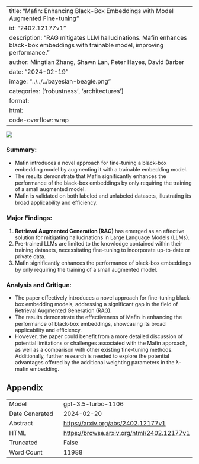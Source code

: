 
---
title: "Mafin: Enhancing Black-Box Embeddings with Model Augmented Fine-tuning"
id: "2402.12177v1"
description: "RAG mitigates LLM hallucinations. Mafin enhances black-box embeddings with trainable model, improving performance."
author: Mingtian Zhang, Shawn Lan, Peter Hayes, David Barber
date: "2024-02-19"
image: "../../../bayesian-beagle.png"
categories: ['robustness', 'architectures']
format:
  html:
    code-overflow: wrap
---

![](../../../bayesian-beagle.png)

### **Summary:**
- Maﬁn introduces a novel approach for fine-tuning a black-box embedding model by augmenting it with a trainable embedding model.
- The results demonstrate that Maﬁn significantly enhances the performance of the black-box embeddings by only requiring the training of a small augmented model.
- Maﬁn is validated on both labeled and unlabeled datasets, illustrating its broad applicability and efficiency.

### Major Findings:
1. **Retrieval Augmented Generation (RAG)** has emerged as an effective solution for mitigating hallucinations in Large Language Models (LLMs).
2. Pre-trained LLMs are limited to the knowledge contained within their training datasets, necessitating fine-tuning to incorporate up-to-date or private data.
3. Maﬁn significantly enhances the performance of black-box embeddings by only requiring the training of a small augmented model.

### Analysis and Critique:
- The paper effectively introduces a novel approach for fine-tuning black-box embedding models, addressing a significant gap in the field of Retrieval Augmented Generation (RAG).
- The results demonstrate the effectiveness of Maﬁn in enhancing the performance of black-box embeddings, showcasing its broad applicability and efficiency.
- However, the paper could benefit from a more detailed discussion of potential limitations or challenges associated with the Maﬁn approach, as well as a comparison with other existing fine-tuning methods. Additionally, further research is needed to explore the potential advantages offered by the additional weighting parameters in the λ-maﬁn embedding.

## Appendix

|          |          |
|----------|----------|
| Model     | gpt-3.5-turbo-1106       |
| Date Generated     | 2024-02-20       |
| Abstract | [https://arxiv.org/abs/2402.12177v1](https://arxiv.org/abs/2402.12177v1)        |
| HTML     | [https://browse.arxiv.org/html/2402.12177v1](https://browse.arxiv.org/html/2402.12177v1)       |
| Truncated       | False       |
| Word Count       | 11988       |